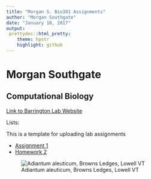 ```yaml
---
title: "Morgan S. Bio381 Assignments"
author: "Morgan Southgate"
date: "January 18, 2017"
output: 
 prettydoc::html_pretty:
    theme: hpstr
    highlight: github
---
```


# Morgan Southgate

## Computational Biology

[Link to Barrington Lab Website](http://www.uvm.edu/~dbarring/DSBpeople.html)

Lists:

This is a template for uploading lab assignments

* [Assignment 1](test.html)   
* [Homework 2](Homework2.html)

![Adiantum aleuticum, Browns Ledges, Lowell VT](AleutianMaidenhairFern.jpg)



